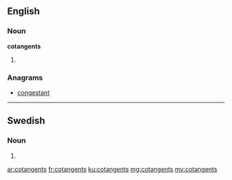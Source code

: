 ==English==

===Noun===
'''cotangents'''

# {{plural of|cotangent}}

===Anagrams===
* [[congestant#English|congestant]]

----

==Swedish==

===Noun===
{{head|sv|noun form}}

# {{sv-noun-form-indef-gen|cotangent}}

[[ar:cotangents]]
[[fr:cotangents]]
[[ku:cotangents]]
[[mg:cotangents]]
[[my:cotangents]]